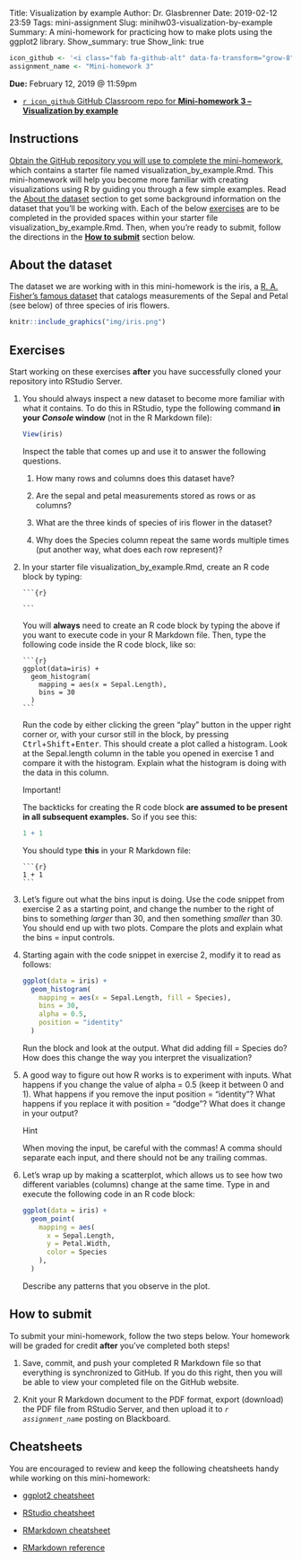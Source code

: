 Title: Visualization by example
Author: Dr. Glasbrenner
Date: 2019-02-12 23:59
Tags: mini-assignment
Slug: minihw03-visualization-by-example
Summary: A mini-homework for practicing how to make plots using the ggplot2 library.
Show_summary: true
Show_link: true

```r
icon_github <- '<i class="fab fa-github-alt" data-fa-transform="grow-8"></i>&nbsp;'
assignment_name <- "Mini-homework 3"
```

[**Due:** February 12, 2019 @ 11:59pm]{.h3}

::: {.no-bullets}
*   [`r icon_github` GitHub Classroom repo for **Mini-homework 3 -- Visualization by example**][github-classroom]
:::

## Instructions

[Obtain the GitHub repository you will use to complete the mini-homework][github-classroom], which contains a starter file named [visualization_by_example.Rmd]{.monospace}.
This mini-homework will help you become more familiar with creating visualizations using R by guiding you through a few simple examples.
Read the [About the dataset](#about-the-dataset) section to get some background information on the dataset that you'll be working with.
Each of the below [exercises](#exercises) are to be completed in the provided spaces within your starter file [visualization_by_example.Rmd]{.monospace}.
Then, when you're ready to submit, follow the directions in the **[How to submit](#how-to-submit)** section below.

## About the dataset

The dataset we are working with in this mini-homework is the [iris]{.monospace}, a [R. A. Fisher's famous dataset](https://archive.ics.uci.edu/ml/datasets/Iris) that catalogs measurements of the Sepal and Petal (see below) of three species of iris flowers.

```r
knitr::include_graphics("img/iris.png")
```

## Exercises

Start working on these exercises **after** you have successfully cloned your repository into RStudio Server.

@view-table.
    You should always inspect a new dataset to become more familiar with what it contains.
    To do this in RStudio, type the following command **in your *Console* window** (not in the R Markdown file):
    
    ```r
    View(iris)
    ```
    
    Inspect the table that comes up and use it to answer the following questions.
    
    1.  How many rows and columns does this dataset have?
    
    2.  Are the sepal and petal measurements stored as rows or as columns?
    
    3.  What are the three kinds of species of iris flower in the dataset?
    
    4.  Why does the [Species]{.monospace} column repeat the same words multiple times (put another way, what does each row represent)?

@sepal-length-hist.
    In your starter file [visualization_by_example.Rmd]{.monospace}, create an R code block by typing:

    <pre class="r"><code>&#96;&#96;&#96;{r}
    
    &#96;&#96;&#96;</code></pre>
    
    You will **always** need to create an R code block by typing the above if you want to execute code in your R Markdown file.
    Then, type the following code inside the R code block, like so:

    <pre class="r"><code>&#96;&#96;&#96;{r}
    ggplot(data=iris) +
      geom_histogram(
        mapping = aes(x = Sepal.Length),
        bins = 30
      )
    &#96;&#96;&#96;</code></pre>

    Run the code by either clicking the green "play" button in the upper right corner or, with your cursor still in the block, by pressing <kbd>Ctrl</kbd>+<kbd>Shift</kbd>+<kbd>Enter</kbd>.
    This should create a plot called a histogram.
    Look at the [Sepal.length]{.monospace} column in the table you opened in exercise @view-table and compare it with the histogram.
    Explain what the histogram is doing with the data in this column.
    
    ::: {.callout .secondary}
    [Important!]{.h4}
    
    The backticks for creating the R code block **are assumed to be present in all subsequent examples.**
    So if you see this:
    
    ```r
    1 + 1
    ```
    
    You should type **this** in your R Markdown file:
    
    <pre class="r"><code>&#96;&#96;&#96;{r}
    1 + 1
    &#96;&#96;&#96;</code></pre>
    :::

@.  Let's figure out what the [bins]{.monospace} input is doing.
    Use the code snippet from exercise @sepal-length-hist as a starting point, and change the number to the right of bins to something *larger* than 30, and then something *smaller* than 30.
    You should end up with two plots.
    Compare the plots and explain what the [bins =]{.monospace} input controls.

@.  Starting again with the code snippet in exercise @sepal-length-hist, modify it to read as follows:

    ```r
    ggplot(data = iris) +
      geom_histogram(
        mapping = aes(x = Sepal.Length, fill = Species),
        bins = 30,
        alpha = 0.5,
        position = "identity"
      )
    ```

    Run the block and look at the output.
    What did adding [fill = Species]{.monospace} do?
    How does this change the way you interpret the visualization?

@.  A good way to figure out how R works is to experiment with inputs.
    What happens if you change the value of [alpha = 0.5]{.monospace} (keep it between 0 and 1).
    What happens if you remove the input [position = "identity"]{.monospace}?
    What happens if you replace it with [position = "dodge"]{.monospace}?
    What does it change in your output?

    ::: {.callout .secondary}
    [Hint]{.h4}
    
    When moving the input, be careful with the commas!
    A comma should separate each input, and there should not be any trailing commas.
    :::

@.  Let's wrap up by making a scatterplot, which allows us to see how two different variables (columns) change at the same time.
    Type in and execute the following code in an R code block:

    ```r
    ggplot(data = iris) +
      geom_point(
        mapping = aes(
          x = Sepal.Length,
          y = Petal.Width,
          color = Species
        ),
      )
    ```

    Describe any patterns that you observe in the plot.

## How to submit

To submit your mini-homework, follow the two steps below.
Your homework will be graded for credit **after** you've completed both steps!

1.  Save, commit, and push your completed R Markdown file so that everything is synchronized to GitHub.
    If you do this right, then you will be able to view your completed file on the GitHub website.

2.  Knit your R Markdown document to the PDF format, export (download) the PDF file from RStudio Server, and then upload it to *`r assignment_name`* posting on Blackboard.

## Cheatsheets

You are encouraged to review and keep the following cheatsheets handy while working on this mini-homework:

*   [ggplot2 cheatsheet][ggplot2-cheatsheet]

*   [RStudio cheatsheet][rstudio-cheatsheet]

*   [RMarkdown cheatsheet][rmarkdown-cheatsheet]

*   [RMarkdown reference][rmarkdown-reference]

[github-classroom]:     https://classroom.github.com/a/bTjNtxQ6
[ggplot2-cheatsheet]:   /doc/data-visualization-cheatsheet.pdf
[rstudio-cheatsheet]:   /doc/rstudio-ide-cheatsheet.pdf
[rmarkdown-reference]:  /doc/rmarkdown-reference.pdf
[rmarkdown-cheatsheet]: /doc/rmarkdown-cheatsheet.pdf
